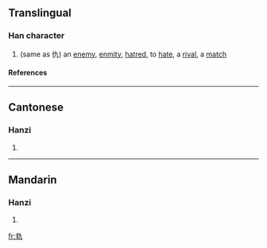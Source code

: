==Translingual==
===Han character===
{{Han char|rn=5|rad=乙|as=08|sn=9|four=|canj=戈水大弓 (IEKN)}}
# (same as 仇) an [[enemy]], [[enmity]], [[hatred]], to [[hate]], a [[rival]], a [[match]]
====References====
{{Han ref|kx=0084.220|hdz=10056.020|uh=341C|ud=13340}}

----
==Cantonese==
===Hanzi===
{{yue-hanzi|jyut=|y=[[chaau4]]}}
# {{defn|Cantonese}}

----
==Mandarin==
===Hanzi===
{{cmn-hanzi|pin=[[chóu]] ([[chou2]])|wg=ch'ou<sup>2</sup>}}
# {{defn|Mandarin}}

[[fr:㐜]]